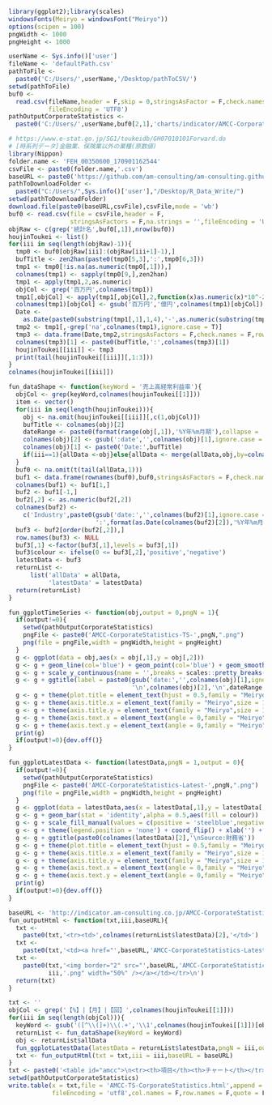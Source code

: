 ```r
library(ggplot2);library(scales)
windowsFonts(Meiryo = windowsFont("Meiryo"))
options(scipen = 100)
pngWidth <- 1000
pngHeight <- 1000
```

```r
userName <- Sys.info()['user']
fileName <- 'defaultPath.csv'
pathToFile <-
  paste0('C:/Users/',userName,'/Desktop/pathToCSV/')
setwd(pathToFile)
buf0 <-
  read.csv(fileName,header = F,skip = 0,stringsAsFactor = F,check.names = F,
           fileEncoding = 'UTF8')
pathOutputCorporateStatistics <-
  paste0('C:/Users/',userName,buf0[2,1],'charts/indicator/AMCC-CorporateStatistics/')
```

```r
# https://www.e-stat.go.jp/SG1/toukeidb/GH07010101Forward.do
# [時系列データ]金融業、保険業以外の業種(原数値)
library(Nippon)
folder.name <- 'FEH_00350600_170901162544'
csvFile <- paste0(folder.name,'.csv')
baseURL <- paste0('https://github.com/am-consulting/am-consulting.github.io/raw/master/csv/csvData/TSdata/',folder.name,'/')
pathToDownloadFolder <-
  paste0("C:/Users/",Sys.info()['user'],"/Desktop/R_Data_Write/")
setwd(pathToDownloadFolder)
download.file(paste0(baseURL,csvFile),csvFile,mode = 'wb')
buf0 <- read.csv(file = csvFile,header = F,
                 stringsAsFactors = F,na.strings = '',fileEncoding = 'UTF8')
objRaw <- c(grep('統計名',buf0[,1]),nrow(buf0))
houjinToukei <- list()
for(iii in seq(length(objRaw)-1)){
  tmp0 <- buf0[objRaw[iii]:(objRaw[iii+1]-1),]
  bufTitle <- zen2han(paste0(tmp0[5,3],':',tmp0[6,3]))
  tmp1 <- tmp0[!is.na(as.numeric(tmp0[,1])),]
  colnames(tmp1) <- sapply(tmp0[9,],zen2han)
  tmp1 <- apply(tmp1,2,as.numeric)
  objCol <- grep('百万円',colnames(tmp1))
  tmp1[,objCol] <- apply(tmp1[,objCol],2,function(x)as.numeric(x)*10^-2)
  colnames(tmp1)[objCol] <- gsub('百万円','億円',colnames(tmp1)[objCol])
  Date <-
    as.Date(paste0(substring(tmp1[,1],1,4),'-',as.numeric(substring(tmp1[,1],5,5))*3,'-1'))
  tmp2 <- tmp1[,-grep('na',colnames(tmp1),ignore.case = T)]
  tmp3 <- data.frame(Date,tmp2,stringsAsFactors = F,check.names = F,row.names = NULL)
  colnames(tmp3)[1] <- paste0(bufTitle,':',colnames(tmp3)[1]) 
  houjinToukei[[iii]] <- tmp3
  print(tail(houjinToukei[[iii]][,1:3]))
}
colnames(houjinToukei[[iii]])
```

```r
fun_dataShape <- function(keyWord = '売上高経常利益率'){
  objCol <- grep(keyWord,colnames(houjinToukei[[1]]))
  item <- vector()  
  for(iii in seq(length(houjinToukei))){
    obj <- na.omit(houjinToukei[[iii]][,c(1,objCol)])
    bufTitle <- colnames(obj)[2]
    dateRange <- paste0(format(range(obj[,1]),'%Y年%m月期'),collapse = '~')
    colnames(obj)[2] <- gsub(':date','',colnames(obj)[1],ignore.case = T)
    colnames(obj)[1] <- paste0('Date:',bufTitle)
    if(iii==1){allData <-obj}else{allData <- merge(allData,obj,by=colnames(obj)[1],all=T)}
  }
  buf0 <- na.omit(t(tail(allData,1)))
  buf1 <- data.frame(rownames(buf0),buf0,stringsAsFactors = F,check.names = F,row.names = NULL)
  colnames(buf1) <- buf1[1,]
  buf2 <- buf1[-1,]
  buf2[,2] <- as.numeric(buf2[,2])
  colnames(buf2) <- 
    c('Industry',paste0(gsub('date:','',colnames(buf2)[1],ignore.case = T),
                        ':',format(as.Date(colnames(buf2)[2]),'%Y年%m月期')))
  buf3 <- buf2[order(buf2[,2]),]
  row.names(buf3) <- NULL
  buf3[,1] <-factor(buf3[,1],levels = buf3[,1])
  buf3$colour <- ifelse(0 <= buf3[,2],'positive','negative')
  latestData <- buf3
  returnList <-
      list('allData' = allData,
           'latestData' = latestData)
  return(returnList)
}
```

```r
fun_ggplotTimeSeries <- function(obj,output = 0,pngN = 1){
  if(output!=0){
    setwd(pathOutputCorporateStatistics)
    pngFile <- paste0('AMCC-CorporateStatistics-TS-',pngN,".png")
    png(file = pngFile,width = pngWidth,height = pngHeight)
  }
  g <- ggplot(data = obj,aes(x = obj[,1],y = obj[,2]))
  g <- g + geom_line(col='blue') + geom_point(col='blue') + geom_smooth(col='red') + xlab('')
  g <- g + scale_y_continuous(name = '',breaks = scales::pretty_breaks(10),sec.axis = dup_axis())
  g <- g + ggtitle(label = paste0(gsub('date:','',colnames(obj)[1],ignore.case = T),
                                  '\n',colnames(obj)[2],'\n',dateRange,'\nSource:財務省'))
  g <- g + theme(plot.title = element_text(hjust = 0.5,family = "Meiryo",size = 20))
  g <- g + theme(axis.title.x = element_text(family = "Meiryo",size = 16))
  g <- g + theme(axis.title.y = element_text(family = "Meiryo",size = 16))
  g <- g + theme(axis.text.x = element_text(angle = 0,family = "Meiryo",size = 16,vjust = 0.5))
  g <- g + theme(axis.text.y = element_text(angle = 0,family = "Meiryo",size = 16))
  print(g)
  if(output!=0){dev.off()}
}  
```

```r
fun_ggplotLatestData <- function(latestData,pngN = 1,output = 0){
  if(output!=0){
    setwd(pathOutputCorporateStatistics)
    pngFile <- paste0('AMCC-CorporateStatistics-Latest-',pngN,".png")
    png(file = pngFile,width = pngWidth,height = pngHeight)
  }
  g <- ggplot(data = latestData,aes(x = latestData[,1],y = latestData[,2]))
  g <- g + geom_bar(stat = 'identity',alpha = 0.5,aes(fill = colour))
  g <- g + scale_fill_manual(values = c(positive = 'steelblue',negative = 'firebrick1'))
  g <- g + theme(legend.position = 'none') + coord_flip() + xlab('') + ylab('')
  g <- g + ggtitle(paste0(colnames(latestData)[2],'\nSource:財務省'))
  g <- g + theme(plot.title = element_text(hjust = 0.5,family = "Meiryo",size = 20))
  g <- g + theme(axis.title.x = element_text(family = "Meiryo",size = 16))
  g <- g + theme(axis.title.y = element_text(family = "Meiryo",size = 16))
  g <- g + theme(axis.text.x = element_text(angle = 0,family = "Meiryo",size = 16,vjust = 0.5))
  g <- g + theme(axis.text.y = element_text(angle = 0,family = "Meiryo",size = 16))
  print(g)
  if(output!=0){dev.off()}
}
```

```r
baseURL <- 'http://indicator.am-consulting.co.jp/AMCC-CorporateStatistics/'
fun_outputHtml <- function(txt,iii,baseURL){
  txt <-
    paste0(txt,'<tr><td>',colnames(returnList$latestData)[2],'</td>')
  txt <- 
    paste0(txt,'<td><a href="',baseURL,'AMCC-CorporateStatistics-Latest-',iii,'.png">')
  txt <- 
    paste0(txt,'<img border="2" src="',baseURL,'AMCC-CorporateStatistics-Latest-',
           iii,'.png" width="50%" /></a></td></tr>\n')
  return(txt)
}
```

```r
txt <- ''
objCol <- grep('【%】|【月】|【回】',colnames(houjinToukei[[1]]))
for(iii in seq(length(objCol))){
  keyWord <- gsub('([^\\(]+)\\(.+','\\1',colnames(houjinToukei[[1]])[objCol[iii]])
  returnList <- fun_dataShape(keyWord = keyWord)
  obj <- returnList$allData
  fun_ggplotLatestData(latestData = returnList$latestData,pngN = iii,output = 1)
  txt <- fun_outputHtml(txt = txt,iii = iii,baseURL = baseURL)
}
txt <- paste0('<table id="amcc">\n<tr><th>項目</th><th>チャート</th></tr>\n',txt,'</table>')
setwd(pathOutputCorporateStatistics)
write.table(x = txt,file = 'AMCC-TS-CorporateStatistics.html',append = F,
            fileEncoding = 'utf8',col.names = F,row.names = F,quote = F)
```

